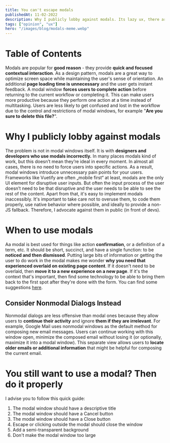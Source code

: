 ```yaml
---
title: You can't escape modals
publishedAt: 11-02-2022
description: Why I publicly lobby against modals. Its lazy ux, there are better options. Modals everywhere.
tags: ["opinion", "ux"]
hero: "/images/blog/modals-meme.webp"
---
```


# Table of Contents

Modals are popular for **good reason** - they provide **quick and focused contextual interaction**. As a design pattern, modals are a great way to optimize screen space while maintaining the user's sense of orientation. An additional **page loading time is unnecessary** and the user gets instant feedback. A modal window **forces users to complete action** before returning to the current workflow or completing it. This can make users more productive because they perform one action at a time instead of multitasking. Users are less likely to get confused and lost in the workflow due to the control and restrictions of modal windows, for example "**Are you sure to delete this file?**".  
  
# Why I publicly lobby against modals  
The problem is not in modal windows itself. It is with **designers and developers who use modals incorrectly.** In many places modals kind of work, but this doesn’t mean they’re ideal in every moment. In almost all cases, there is no need to force users into specific actions. As a result, modal windows introduce unnecessary pain points for your users. Frameworks like Vuetify are often „mobile first“ at least, modals are the only UI element for disruptive user inputs. But often the input process of the user doesn’t need to be that disruptive and the user needs to be able to see the rest of the content. Apart from that, it's easy to implement modals inaccessibly. It's important to take care not to overuse them, to code them properly, use native behavior where possible, and ideally to provide a non-JS fallback. Therefore, I advocate against them in public (in front of devs). 

# When to use modals
Aa modal is best used for things like action **confirmation**, or a definition of a term, etc. It should be short, succinct, and have a single function: to be **noticed and then dismissed**. Putting large bits of information or getting the user to do work in the modal makes me wonder **why you need that experienced overlaid on existing page content**. If it doesn't need to be overlaid, then **move it to a new experience on a new page**. If it's the context that's important, then find some technology to be able to bring them back to the first spot after they're done with the form. You can find some suggestions [here](https://modalzmodalzmodalz.com/). 

## Consider Nonmodal Dialogs Instead
Nonmodal dialogs are less offensive than modal ones because they allow users to **continue their activity** and ignore **them if they are irrelevant**. For example, Google Mail uses nonmodal windows as the default method for composing new email messages. Users can continue working with this window open, minimize the composed email without losing it (or optionally, maximize it into a modal window). This separate view allows users to **locate older emails or additional information** that might be helpful for composing the current email.

# You still want to use a modal? Then do it properly
I advise you to follow this quick guide: 
1. The modal window should have a descriptive title
2. The modal window should have a Cancel button
3. The modal window should have a Close button
4. Escape or clicking outside the modal should close the window
5. Add a semi-transparent background
6. Don't make the modal window too large